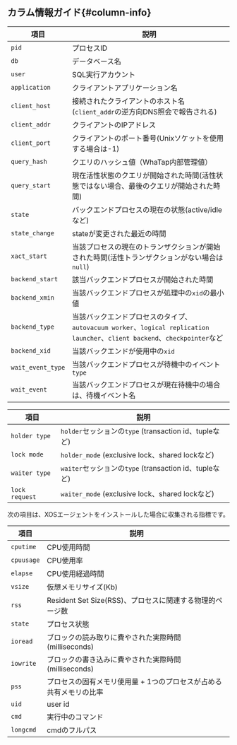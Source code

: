 ## カラム情報ガイド{#column-info}

<Tabs groupId="db-columns">

<TabItem value="activesession" label="Active session">

| 項目                | 説明                                                                                                    |
| ----------------- | ----------------------------------------------------------------------------------------------------- |
| `pid`             | プロセスID                                                                                                |
| `db`              | データベース名                                                                                               |
| `user`            | SQL実行アカウント                                                                                            |
| `application`     | クライアントアプリケーション名                                                                                       |
| `client_host`     | 接続されたクライアントのホスト名(`client_addr`の逆方向DNS照会で報告される)                                                        |
| `client_addr`     | クライアントのIPアドレス                                                                                         |
| `client_port`     | クライアントのポート番号(Unixソケットを使用する場合は-1)                                                                      |
| `query_hash`      | クエリのハッシュ値（WhaTap内部管理値）                                                                                |
| `query_start`     | 現在活性状態のクエリが開始された時間(活性状態ではない場合、最後のクエリが開始された時間)                                                         |
| `state`           | バックエンドプロセスの現在の状態(active/idleなど)                                                                       |
| `state_change`    | stateが変更された最近の時間                                                                                      |
| `xact_start`      | 当該プロセスの現在のトランザクションが開始された時間(活性トランザクションがない場合は`null`)                                                    |
| `backend_start`   | 該当バックエンドプロセスが開始された時間                                                                                  |
| `backend_xmin`    | 当該バックエンドプロセスが処理中の`xid`の最小値                                                                            |
| `backend_type`    | 当該バックエンドプロセスのタイプ、`autovacuum worker`、`logical replication launcher`、`client backend`、`checkpointer`など |
| `backend_xid`     | 当該バックエンドが使用中の`xid`                                                                                    |
| `wait_event_type` | 当該バックエンドプロセスが待機中のイベント`type`                                                                           |
| `wait_event`      | 当該バックエンドプロセスが現在待機中の場合は、待機イベント名                                                                        |

</TabItem>

<TabItem value="locktree" label="Lock tree">

| 項目             | 説明                                            |
| -------------- | --------------------------------------------- |
| `holder type`  | `holder`セッションの`type` (transaction id、tupleなど) |
| `lock mode`    | `holder_mode` (exclusive lock、shared lockなど)  |
| `waiter type`  | `waiter`セッションの`type` (transaction id、tupleなど) |
| `lock request` | `waiter_mode` (exclusive lock、shared lockなど)  |

</TabItem>

<TabItem value="process-info" label="Process information">

次の項目は、XOSエージェントをインストールした場合に収集される指標です。

| 項目         | 説明                                      |
| ---------- | --------------------------------------- |
| `cputime`  | CPU使用時間                                 |
| `cpuusage` | CPU使用率                                  |
| `elapse`   | CPU使用経過時間                               |
| `vsize`    | 仮想メモリサイズ(Kb)                            |
| `rss`      | Resident Set Size(RSS)、プロセスに関連する物理的ページ数 |
| `state`    | プロセス状態                                  |
| `ioread`   | ブロックの読み取りに費やされた実際時間(milliseconds)       |
| `iowrite`  | ブロックの書き込みに費やされた実際時間(milliseconds)       |
| `pss`      | プロセスの固有メモリ使用量 + 1つのプロセスが占める共有メモリの比率     |
| `uid`      | user id                                 |
| `cmd`      | 実行中のコマンド                                |
| `longcmd`  | cmdのフルパス                                |

</TabItem>
</Tabs>
